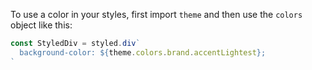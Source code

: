 
<Meta title="Global/Colors" />

To use a color in your styles, first import `theme` and then use the `colors` object like this:

```javascript
const StyledDiv = styled.div`
  background-color: ${theme.colors.brand.accentLightest};
`
```

<ColorPalette>
  <ColorItem
    title="theme.colors.brand"
    subtitle="Brand light colors"
    colors={{
      accentLightest: '#F6F5FE',
      accentLightMedium: '#D5D1FC',
      accentLight: '#695FF6',
    }}
  />
  <ColorItem
    title="theme.colors.brand"
    subtitle="Brand default/dark colors"
    colors={{
      accent: '#5048C7',
      accentDark: '#413AA1',
      accentDarkest: '#130952',
    }}
  />
  <ColorItem
    title="theme.colors.surface"
    subtitle="UI-related colors"
    colors={{
      default: '#ffffff',
      background: '#F5F5F7',
      border: '#D7D7DE',
      accent: '#EEECFE',
    }}
  />
  <ColorItem
    title="theme.colors.text"
    subtitle="Text colors"
    colors={{
      white: '#fff',
      light: '#84839C',
      regular: '#585769',
      dark: '#110F33',
    }}
  />
</ColorPalette>
